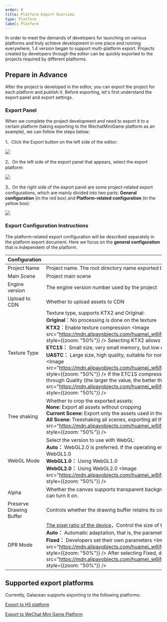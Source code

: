 ```yaml
---
order: 0
title: Platform Export Overview
type: Platform
label: Platform
---
```


In order to meet the demands of developers for launching on various platforms and truly achieve development in one place and running everywhere, 1.4 version began to support multi-platform export. Projects created by developers through the editor can be quickly exported to the projects required by different platforms.

## Prepare in Advance
After the project is developed in the editor, you can export the project for each platform and publish it. Before exporting, let's first understand the export panel and export settings.

### Export Panel
When we complete the project development and need to export it to a certain platform (taking exporting to the WechatMiniGame platform as an example), we can follow the steps below:

1、Click the Export button on the left side of the editor:

<Image src="https://mdn.alipayobjects.com/huamei_w6ifet/afts/img/A*U2RuQLwwNXIAAAAAAAAAAAAADjCHAQ/fmt.webp" />

2、On the left side of the export panel that appears, select the export platform:

<Image src="https://mdn.alipayobjects.com/huamei_w6ifet/afts/img/A*50WSQoBlxpcAAAAAAAAAAAAADjCHAQ/fmt.webp" />

3、On the right side of the export panel are some project-related export configurations, which are mainly divided into two parts: **General configuration** (in the red box) and **Platform-related configuration** (in the yellow box):

<Image src="https://mdn.alipayobjects.com/huamei_w6ifet/afts/img/A*aCiZTLygoQwAAAAAAAAAAAAADjCHAQ/fmt.webp"/>

### Export Configuration Instructions

The platform-related export configuration will be described separately in the platform export document. Here we focus on the **general configuration** that is independent of the platform.

| Configuration          | Describe                                                                                                                              |
| ------------- | --------------------------------------------------------------------------------------------------------------------------------- |
| Project Name | Project name. The root directory name exported to the local computer is the project name. |
| Main Scene | Project main scene |
| Engine version | The engine version number used by the project |
| Upload to CDN | Whether to upload assets to CDN |
| Texture Type | Texture type, supports KTX2 and Original:<br/> **Original**：No processing is done on the texture <br/> **KTX2**：Enable texture compression <Image src="https://mdn.alipayobjects.com/huamei_w6ifet/afts/img/A*yHPrSrhyo0sAAAAAAAAAAAAADjCHAQ/fmt.webp" style={{zoom: "50%"}} /> Selecting KTX2 allows you to choose different compression formats:<br/> **ETC1S：** Small size, very small memory, but low quality, suitable for albedo, specular and other textures <br/> **UASTC：** Large size, high quality, suitable for normal textures <br/> <Image src="https://mdn.alipayobjects.com/huamei_w6ifet/afts/img/A*_Ga2SKIDvv0AAAAAAAAAAAAADjCHAQ/fmt.webp" style={{zoom: "50%"}} /> If the ETC1S compression format is selected, you can set the compression quality through Quality (the larger the value, the better the rendering quality):<Image src="https://mdn.alipayobjects.com/huamei_w6ifet/afts/img/A*ZhviTYuo7A4AAAAAAAAAAAAADjCHAQ/fmt.webp" style={{zoom: "50%"}} />|
| Tree shaking | Whether to crop the exported assets: <br/>  **None:** Export all assets without cropping <br/> **Current Scene:** Export only the assets used in the current scene <br/> **All Scene:** Treeshaking all scenes, exporting all the assets used by the scenes <Image src="https://mdn.alipayobjects.com/huamei_w6ifet/afts/img/A*BJbwQrdlghwAAAAAAAAAAAAADjCHAQ/fmt.webp" style={{zoom: "50%"}} />|
| WebGL Mode | Select the version to use with WebGL:<br/> **Auto：** WebGL2.0 is preferred. If the operating environment does not support it, it will automatically switch to WebGL1.0 <br/> **WebGL1.0：** Using WebGL1.0 <br/>  **WebGL2.0：**  Using WebGL2.0 <Image src="https://mdn.alipayobjects.com/huamei_w6ifet/afts/img/A*HszfTJChrdEAAAAAAAAAAAAADjCHAQ/fmt.webp" style={{zoom: "50%"}} />|
| Alpha | Whether the canvas supports transparent background. If you want the content below the canvas to be visible, you can turn it on. |
| Preserve Drawing Buffer | Controls whether the drawing buffer retains its contents after calling the gl.clear() method. |
| DPR Mode | [The pixel ratio of the device](/en/docs/core/canvas)，Control the size of the canvas by calling engine.canvas.resizeByClientSize: <br/> **Auto：** Automatic adaptation, that is, the parameter is window.devicePixelRatio <br/> **Fixed：** Developers set their own parameters <Image src="https://mdn.alipayobjects.com/huamei_w6ifet/afts/img/A*EQOxSI8I8awAAAAAAAAAAAAADjCHAQ/fmt.webp" style={{zoom: "50%"}} /> After selecting Fixed, developers can enter the parameters they need to set. <Image src="https://mdn.alipayobjects.com/huamei_w6ifet/afts/img/A*-7YfTLegt_AAAAAAAAAAAAAADjCHAQ/fmt.webp" style={{zoom: "50%"}} />| 

## Supported export platforms
Currently, Galacean supports exporting to the following platforms:

[Export to H5 platform](/en/docs/platform/h5/)

[Export to WeChat Mini Game Platform](/en/docs/platform/wechatMiniGame/)

